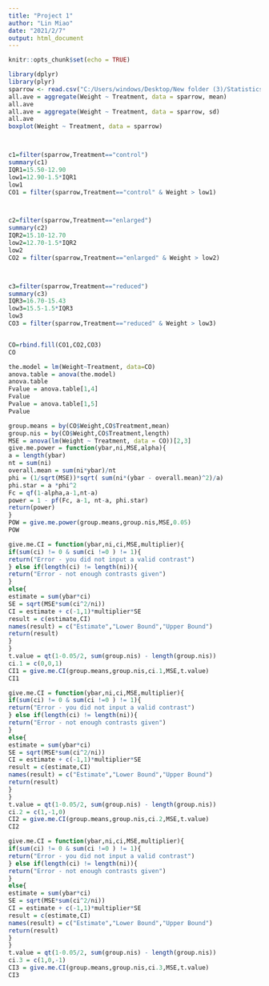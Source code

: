 ---
title: "Project 1"
author: "Lin Miao"
date: "2021/2/7"
output: html_document
---

```{r setup, include=FALSE}
knitr::opts_chunk$set(echo = TRUE)
```

```{r,echo=FALSE}
library(dplyr)
library(plyr)
sparrow <- read.csv("C:/Users/windows/Desktop/New folder (3)/Statistics/STA 106/Rstu/data set/sparrow.csv")
all.ave = aggregate(Weight ~ Treatment, data = sparrow, mean)
all.ave
all.ave = aggregate(Weight ~ Treatment, data = sparrow, sd)
all.ave
boxplot(Weight ~ Treatment, data = sparrow)



c1=filter(sparrow,Treatment=="control")
summary(c1)
IQR1=15.50-12.90
low1=12.90-1.5*IQR1
low1
CO1 = filter(sparrow,Treatment=="control" & Weight > low1)



c2=filter(sparrow,Treatment=="enlarged")
summary(c2)
IQR2=15.10-12.70
low2=12.70-1.5*IQR2
low2
CO2 = filter(sparrow,Treatment=="enlarged" & Weight > low2)



c3=filter(sparrow,Treatment=="reduced")
summary(c3)
IQR3=16.70-15.43
low3=15.5-1.5*IQR3
low3
CO3 = filter(sparrow,Treatment=="reduced" & Weight > low3)


CO=rbind.fill(CO1,CO2,CO3)
CO

```

```{r,echo=FALSE}
the.model = lm(Weight~Treatment, data=CO)
anova.table = anova(the.model)
anova.table
Fvalue = anova.table[1,4]
Fvalue
Pvalue = anova.table[1,5]
Pvalue
```
```{r,echo=FALSE}
group.means = by(CO$Weight,CO$Treatment,mean)
group.nis = by(CO$Weight,CO$Treatment,length)
MSE = anova(lm(Weight ~ Treatment, data = CO))[2,3]
give.me.power = function(ybar,ni,MSE,alpha){
a = length(ybar)
nt = sum(ni)
overall.mean = sum(ni*ybar)/nt
phi = (1/sqrt(MSE))*sqrt( sum(ni*(ybar - overall.mean)^2)/a)
phi.star = a *phi^2 
Fc = qf(1-alpha,a-1,nt-a) 
power = 1 - pf(Fc, a-1, nt-a, phi.star)
return(power)
}
POW = give.me.power(group.means,group.nis,MSE,0.05)
POW
```
```{r,echo=FALSE}
give.me.CI = function(ybar,ni,ci,MSE,multiplier){
if(sum(ci) != 0 & sum(ci !=0 ) != 1){
return("Error - you did not input a valid contrast")
} else if(length(ci) != length(ni)){
return("Error - not enough contrasts given")
}
else{
estimate = sum(ybar*ci)
SE = sqrt(MSE*sum(ci^2/ni))
CI = estimate + c(-1,1)*multiplier*SE
result = c(estimate,CI)
names(result) = c("Estimate","Lower Bound","Upper Bound")
return(result)
}
}
t.value = qt(1-0.05/2, sum(group.nis) - length(group.nis))
ci.1 = c(0,0,1) 
CI1 = give.me.CI(group.means,group.nis,ci.1,MSE,t.value)
CI1
```
```{r,echo=FALSE}
give.me.CI = function(ybar,ni,ci,MSE,multiplier){
if(sum(ci) != 0 & sum(ci !=0 ) != 1){
return("Error - you did not input a valid contrast")
} else if(length(ci) != length(ni)){
return("Error - not enough contrasts given")
}
else{
estimate = sum(ybar*ci)
SE = sqrt(MSE*sum(ci^2/ni))
CI = estimate + c(-1,1)*multiplier*SE
result = c(estimate,CI)
names(result) = c("Estimate","Lower Bound","Upper Bound")
return(result)
}
}
t.value = qt(1-0.05/2, sum(group.nis) - length(group.nis))
ci.2 = c(1,-1,0) 
CI2 = give.me.CI(group.means,group.nis,ci.2,MSE,t.value)
CI2
```
```{r,echo=FALSE}
give.me.CI = function(ybar,ni,ci,MSE,multiplier){
if(sum(ci) != 0 & sum(ci !=0 ) != 1){
return("Error - you did not input a valid contrast")
} else if(length(ci) != length(ni)){
return("Error - not enough contrasts given")
}
else{
estimate = sum(ybar*ci)
SE = sqrt(MSE*sum(ci^2/ni))
CI = estimate + c(-1,1)*multiplier*SE
result = c(estimate,CI)
names(result) = c("Estimate","Lower Bound","Upper Bound")
return(result)
}
}
t.value = qt(1-0.05/2, sum(group.nis) - length(group.nis))
ci.3 = c(1,0,-1) 
CI3 = give.me.CI(group.means,group.nis,ci.3,MSE,t.value)
CI3
```


